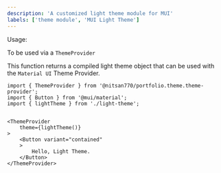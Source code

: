 ```yaml
---
description: 'A customized light theme module for MUI'
labels: ['theme module', 'MUI Light Theme']
---
```


Usage:

To be used via a `ThemeProvider`

This function returns a compiled light theme object that can be used with the `Material UI` Theme Provider.

```
import { ThemeProvider } from '@nitsan770/portfolio.theme.theme-provider';
import { Button } from '@mui/material';
import { lightTheme } from './light-theme';


<ThemeProvider
    theme={lightTheme()}
>
    <Button variant="contained"
    >
        Hello, Light Theme.
    </Button>
</ThemeProvider>
```
